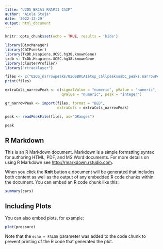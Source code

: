```yaml
---
title: "U2OS BRCA1 RNAPII ChIP"
author: "Aiola Stoja"
date: '2022-12-29'
output: html_document
---
```


```r
knitr::opts_chunk$set(echo = TRUE, results = 'hide')

library(BiocManager)
library(ChIPseeker)
library(TxDb.Hsapiens.UCSC.hg38.knownGene)
txdb <- TxDb.Hsapiens.UCSC.hg38.knownGene
library(clusterProfiler)
library("rtracklayer")

files <- c("U2OS_narrowpeaks/U2OSBRCA1etop_callpeaknoabC_peaks.narrowPeak", "U2OS_narrowpeaks/U2OSBRCA1nt_callpeaknoabC_peaks.narrowPeak", "U2OS_narrowpeaks/U2OSRNAPIIdmso1_callpeaknoabC_peaks.narrowPeak",  "U2OS_narrowpeaks/U2OSRNAPIIdmso2_callpeaknoabC_peaks.narrowPeak", "U2OS_narrowpeaks/U2OSRNAPIIetop_callpeaknoabC_peaks.narrowPeak")
print(files)

extraCols_narrowPeak <- c(signalValue = "numeric", pValue = "numeric",
                          qValue = "numeric", peak = "integer")

gr_narrowPeak <- import(files, format = "BED",
                        extraCols = extraCols_narrowPeak)

peak <- readPeakFile(files, as="GRanges")

peak
```

## R Markdown

This is an R Markdown document. Markdown is a simple formatting syntax for authoring HTML, PDF, and MS Word documents. For more details on using R Markdown see <http://rmarkdown.rstudio.com>.

When you click the **Knit** button a document will be generated that includes both content as well as the output of any embedded R code chunks within the document. You can embed an R code chunk like this:

```r
summary(cars)
```

## Including Plots

You can also embed plots, for example:

```r
plot(pressure)
```

Note that the `echo = FALSE` parameter was added to the code chunk to prevent printing of the R code that generated the plot.
